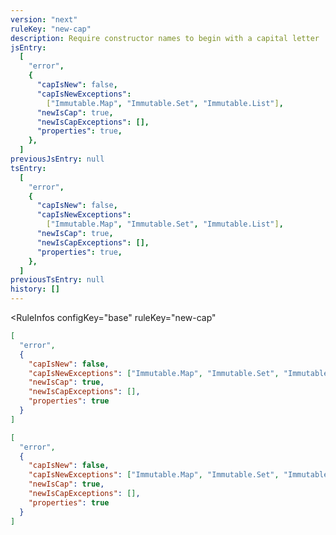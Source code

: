 ```yaml
---
version: "next"
ruleKey: "new-cap"
description: Require constructor names to begin with a capital letter
jsEntry:
  [
    "error",
    {
      "capIsNew": false,
      "capIsNewExceptions":
        ["Immutable.Map", "Immutable.Set", "Immutable.List"],
      "newIsCap": true,
      "newIsCapExceptions": [],
      "properties": true,
    },
  ]
previousJsEntry: null
tsEntry:
  [
    "error",
    {
      "capIsNew": false,
      "capIsNewExceptions":
        ["Immutable.Map", "Immutable.Set", "Immutable.List"],
      "newIsCap": true,
      "newIsCapExceptions": [],
      "properties": true,
    },
  ]
previousTsEntry: null
history: []
---
```


<RuleInfos 
  configKey="base" 
  ruleKey="new-cap" 
>

```json
[
  "error",
  {
    "capIsNew": false,
    "capIsNewExceptions": ["Immutable.Map", "Immutable.Set", "Immutable.List"],
    "newIsCap": true,
    "newIsCapExceptions": [],
    "properties": true
  }
]
```

```json
[
  "error",
  {
    "capIsNew": false,
    "capIsNewExceptions": ["Immutable.Map", "Immutable.Set", "Immutable.List"],
    "newIsCap": true,
    "newIsCapExceptions": [],
    "properties": true
  }
]
```

</RuleInfos>
